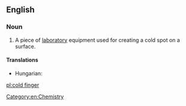 ==English==
{{wikipedia}}

===Noun===
{{en-noun|head=[[cold]] [[finger]]}}

# {{context|chemistry}} A piece of [[laboratory]] equipment used for creating a cold spot on a surface.

====Translations====
{{trans-top|laboratory equipment}}
* Hungarian: {{t-|hu|hidegujj}}
{{trans-mid}}
{{trans-bottom}}

[[Category:en:Chemistry]]

[[pl:cold finger]]